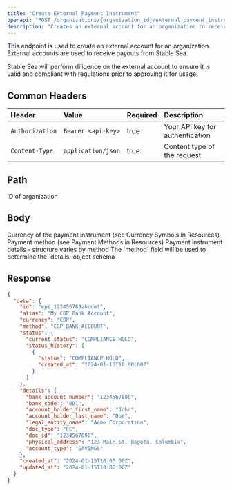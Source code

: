 ```yaml
---
title: "Create External Payment Instrument"
openapi: "POST /organizations/{organization_id}/external_payment_instruments"
description: "Creates an external account for an organization to receive payouts"
---
```


This endpoint is used to create an external account for an organization. External accounts are used to receive payouts from Stable Sea.

<Warning>
  Stable Sea will perform diligence on the external account to ensure it is
  valid and compliant with regulations prior to approving it for usage.
</Warning>

## Common Headers

| Header          | Value              | Required | Description                     |
| :-------------- | :----------------- | :------- | :------------------------------ |
| `Authorization` | `Bearer <api-key>` | true     | Your API key for authentication |
| `Content-Type`  | `application/json` | true     | Content type of the request     |

## Path

<ParamField path="organization_id" type="string" required>
  ID of organization
</ParamField>

## Body

<ParamField body="currency" type="string" required>
  Currency of the payment instrument (see Currency Symbols in Resources)
</ParamField>

<ParamField body="method" type="string" required>
  Payment method (see Payment Methods in Resources)
</ParamField>

<ParamField body="details" type="object" required>
  Payment instrument details - structure varies by method
</ParamField>

<Warning>
  The `method` field will be used to determine the `details` object schema
</Warning>

## Response

<ResponseExample>

```json Response
{
  "data": {
    "id": "epi_123456789abcdef",
    "alias": "My COP Bank Account",
    "currency": "COP",
    "method": "COP_BANK_ACCOUNT",
    "status": {
      "current_status": "COMPLIANCE_HOLD",
      "status_history": [
        {
          "status": "COMPLIANCE_HOLD",
          "created_at": "2024-01-15T10:00:00Z"
        }
      ]
    },
    "details": {
      "bank_account_number": "1234567890",
      "bank_code": "001",
      "account_holder_first_name": "John",
      "account_holder_last_name": "Doe",
      "legal_entity_name": "Acme Corporation",
      "doc_type": "CC",
      "doc_id": "1234567890",
      "physical_address": "123 Main St, Bogota, Colombia",
      "account_type": "SAVINGS"
    },
    "created_at": "2024-01-15T10:00:00Z",
    "updated_at": "2024-01-15T10:00:00Z"
  }
}
```

</ResponseExample>
